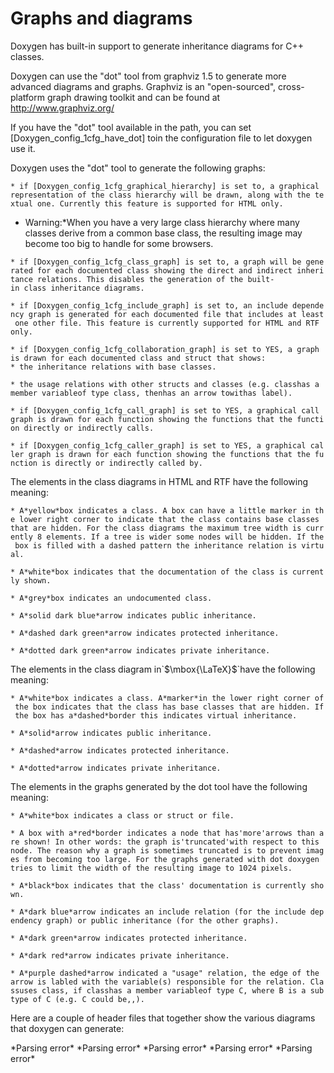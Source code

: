 = Graphs and diagrams =

Doxygen has built-in support to generate inheritance diagrams for C++ classes.

Doxygen can use the "dot" tool from graphviz 1.5 to generate more advanced diagrams and graphs. Graphviz is an "open-sourced", cross-platform graph drawing toolkit and can be found at [http://www.graphviz.org/ http://www.graphviz.org/] 

If you have the "dot" tool available in the path, you can set [Doxygen_config_1cfg_have_dot] to{{{YES}}}in the configuration file to let doxygen use it.

Doxygen uses the "dot" tool to generate the following graphs:
 * if [Doxygen_config_1cfg_graphical_hierarchy] is set to{{{YES}}}, a graphical representation of the class hierarchy will be drawn, along with the textual one. Currently this feature is supported for HTML only.
*Warning:*When you have a very large class hierarchy where many classes derive from a common base class, the resulting image may become too big to handle for some browsers.

 * if [Doxygen_config_1cfg_class_graph] is set to{{{YES}}}, a graph will be generated for each documented class showing the direct and indirect inheritance relations. This disables the generation of the built-in class inheritance diagrams.

 * if [Doxygen_config_1cfg_include_graph] is set to{{{YES}}}, an include dependency graph is generated for each documented file that includes at least one other file. This feature is currently supported for HTML and RTF only.

 * if [Doxygen_config_1cfg_collaboration_graph] is set to YES, a graph is drawn for each documented class and struct that shows:
 * the inheritance relations with base classes.

 * the usage relations with other structs and classes (e.g. class{{{A}}}has a member variable{{{m_a}}}of type class{{{B}}}, then{{{A}}}has an arrow to{{{B}}}with{{{m_a}}}as label).

 * if [Doxygen_config_1cfg_call_graph] is set to YES, a graphical call graph is drawn for each function showing the functions that the function directly or indirectly calls.

 * if [Doxygen_config_1cfg_caller_graph] is set to YES, a graphical caller graph is drawn for each function showing the functions that the function is directly or indirectly called by.

The elements in the class diagrams in HTML and RTF have the following meaning:
 * A*yellow*box indicates a class. A box can have a little marker in the lower right corner to indicate that the class contains base classes that are hidden. For the class diagrams the maximum tree width is currently 8 elements. If a tree is wider some nodes will be hidden. If the box is filled with a dashed pattern the inheritance relation is virtual.

 * A*white*box indicates that the documentation of the class is currently shown.

 * A*grey*box indicates an undocumented class.

 * A*solid dark blue*arrow indicates public inheritance.

 * A*dashed dark green*arrow indicates protected inheritance.

 * A*dotted dark green*arrow indicates private inheritance.

The elements in the class diagram in`$\mbox{\LaTeX}$`have the following meaning:
 * A*white*box indicates a class. A*marker*in the lower right corner of the box indicates that the class has base classes that are hidden. If the box has a*dashed*border this indicates virtual inheritance.

 * A*solid*arrow indicates public inheritance.

 * A*dashed*arrow indicates protected inheritance.

 * A*dotted*arrow indicates private inheritance.

The elements in the graphs generated by the dot tool have the following meaning:
 * A*white*box indicates a class or struct or file.

 * A box with a*red*border indicates a node that has'more'arrows than are shown! In other words: the graph is'truncated'with respect to this node. The reason why a graph is sometimes truncated is to prevent images from becoming too large. For the graphs generated with dot doxygen tries to limit the width of the resulting image to 1024 pixels.

 * A*black*box indicates that the class' documentation is currently shown.

 * A*dark blue*arrow indicates an include relation (for the include dependency graph) or public inheritance (for the other graphs).

 * A*dark green*arrow indicates protected inheritance.

 * A*dark red*arrow indicates private inheritance.

 * A*purple dashed*arrow indicated a "usage" relation, the edge of the arrow is labled with the variable(s) responsible for the relation. Class{{{A}}}uses class{{{B}}}, if class{{{A}}}has a member variable{{{m}}}of type C, where B is a subtype of C (e.g. C could be{{{B}}},{{{B*}}},{{{T<B>*}}}).

Here are a couple of header files that together show the various diagrams that doxygen can generate:

{{{diagrams_a.h}}} *Parsing error* {{{diagrams_b.h}}} *Parsing error* {{{diagrams_c.h}}} *Parsing error* {{{diagrams_d.h}}} *Parsing error* {{{diagrams_e.h}}} *Parsing error* 





